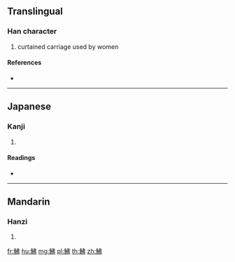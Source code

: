 {{character info/new}}
==Translingual==

===Han character===
{{Han char|rn=195|rad=魚|as=05|sn=16|four=|canj=NFLLN}}

# curtained carriage used by women

====References====
* {{Han ref|kx=1467.190|dkj=46046|dj=2000.300|hdz=74683.120|uh=9B84|ud=39812}}

----

==Japanese==

===Kanji===
{{ja-kanji|grade=|rs=魚05}}

# {{defn|lang=ja|sort=魚05}}

====Readings====
* {{ja-readings|on=[[ふつ]] (futsu), [[ぶち]] (buchi)|kun=[[さば]] (saba)}}

----

==Mandarin==

===Hanzi===
{{cmn-hanzi|pin=[[fú]] ([[fu2]])|wg=fu<sup>2</sup>|sim=𫚒}}

# {{defn|lang=cmn|sort=魚05}}

[[fr:鮄]]
[[hu:鮄]]
[[mg:鮄]]
[[pl:鮄]]
[[th:鮄]]
[[zh:鮄]]